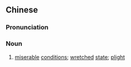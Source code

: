 {{also|苦况}}
==Chinese==
{{zh-forms|s=苦况}}

===Pronunciation===
{{zh-pron
|m=kǔkuàng
|c=fu2 fong3
|c-t=fu2 fong2
|cat=n
}}

===Noun===
{{zh-noun}}

# [[miserable]] [[condition]]s; [[wretched]] [[state]]; [[plight]]